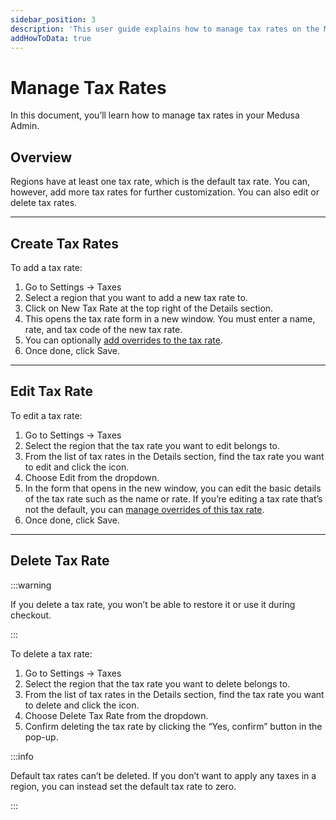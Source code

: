 ```yaml
---
sidebar_position: 3
description: 'This user guide explains how to manage tax rates on the Medusa Admin. Learn how to create, edit, and delete tax rates.'
addHowToData: true
---
```



# Manage Tax Rates

In this document, you’ll learn how to manage tax rates in your Medusa Admin.

## Overview

Regions have at least one tax rate, which is the default tax rate. You can, however, add more tax rates for further customization. You can also edit or delete tax rates.

---

## Create Tax Rates

To add a tax rate:

1. Go to Settings → Taxes
2. Select a region that you want to add a new tax rate to.
3. Click on New Tax Rate at the top right of the Details section.
4. This opens the tax rate form in a new window. You must enter a name, rate, and tax code of the new tax rate.
5. You can optionally [add overrides to the tax rate](./tax-overrides.mdx).
6. Once done, click Save.

---

## Edit Tax Rate

To edit a tax rate:

1. Go to Settings → Taxes
2. Select the region that the tax rate you want to edit belongs to.
3. From the list of tax rates in the Details section, find the tax rate you want to edit and click the <UiIcon lightIcon="https://res.cloudinary.com/dza7lstvk/image/upload/v1667999308/Medusa%20Docs/UI%20Icons/1ordBC6_ssysel.png" darkIcon="https://res.cloudinary.com/dza7lstvk/image/upload/v1667999326/Medusa%20Docs/UI%20Icons/dSwWYBH_stzgoi.png" alt="three dots" /> icon.
4. Choose Edit from the dropdown.
5. In the form that opens in the new window, you can edit the basic details of the tax rate such as the name or rate. If you’re editing a tax rate that’s not the default, you can [manage overrides of this tax rate](./tax-overrides.mdx).
6. Once done, click Save.

---

## Delete Tax Rate

:::warning

If you delete a tax rate, you won’t be able to restore it or use it during checkout.

:::

To delete a tax rate:

1. Go to Settings → Taxes
2. Select the region that the tax rate you want to delete belongs to.
3. From the list of tax rates in the Details section, find the tax rate you want to delete and click the <UiIcon lightIcon="https://res.cloudinary.com/dza7lstvk/image/upload/v1667999308/Medusa%20Docs/UI%20Icons/1ordBC6_ssysel.png" darkIcon="https://res.cloudinary.com/dza7lstvk/image/upload/v1667999326/Medusa%20Docs/UI%20Icons/dSwWYBH_stzgoi.png" alt="three dots" /> icon.
4. Choose Delete Tax Rate from the dropdown.
5. Confirm deleting the tax rate by clicking the “Yes, confirm” button in the pop-up.

:::info

Default tax rates can’t be deleted. If you don’t want to apply any taxes in a region, you can instead set the default tax rate to zero.

:::